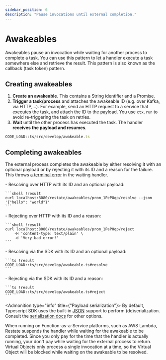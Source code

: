 ```yaml
---
sidebar_position: 6
description: "Pause invocations until external completion."
---
```



# Awakeables

Awakeables pause an invocation while waiting for another process to complete a task.
You can use this pattern to let a handler execute a task somewhere else and retrieve the result.
This pattern is also known as the callback (task token) pattern.

## Creating awakeables

1. **Create an awakeable**. This contains a String identifier and a Promise.
2. **Trigger a task/process** and attaches the awakeable ID  (e.g. over Kafka, via HTTP,...).
For example, send an HTTP request to a service that executes the task, and attach the ID to the payload.
You use `ctx.run` to avoid re-triggering the task on retries.
3. **Wait** until the other process has executed the task.
The handler **receives the payload and resumes**.

```ts
CODE_LOAD::ts/src/develop/awakeable.ts
```

## Completing awakeables

The external process completes the awakeable by either resolving it with an optional payload or by rejecting it
with its ID and a reason for the failure. This throws [a terminal error](/develop/ts/error-handling) in the waiting handler.

<TextAndCode>
    - Resolving over HTTP with its ID and an optional payload:

    ```shell !result
    curl localhost:8080/restate/awakeables/prom_1PePOqp/resolve --json '{"hello": "world"}'
    ```
</TextAndCode>
<TextAndCode>
    - Rejecting over HTTP with its ID and a reason:

    ```shell !result
    curl localhost:8080/restate/awakeables/prom_1PePOqp/reject
        -H 'content-type: text/plain' \
        -d 'Very bad error!'
    ```
</TextAndCode>
<TextAndCode>
    - Resolving via the SDK with its ID and an optional payload:

    ```ts !result
    CODE_LOAD::ts/src/develop/awakeable.ts#resolve
    ```
</TextAndCode>
<TextAndCode>
    - Rejecting via the SDK with its ID and a reason:

    ```ts !result
    CODE_LOAD::ts/src/develop/awakeable.ts#reject
    ```
</TextAndCode>

<Admonition type="info" title={"Payload serialization"}>
    By default, Typescript SDK uses the built-in [JSON](https://developer.mozilla.org/en-US/docs/Web/JavaScript/Reference/Global_Objects/JSON) support to perform (de)serialization.
    Consult the [serialization docs](/develop/ts/serialization) for other options.
</Admonition>

<Admonition type="tip" title="Cost savings on FaaS">
    When running on Function-as-a-Service platforms, such as AWS Lambda, Restate suspends the handler while waiting for the awakeable to be completed.
    Since you only pay for the time that the handler is actually running, your don't pay while waiting for the external process to return.
</Admonition>

<Admonition type="info" title="Awaiting awakeables in Virtual Objects">
    Virtual Objects only process a single invocation at a time, so the Virtual Object will be blocked while waiting on the awakeable to be resolved.
</Admonition>
